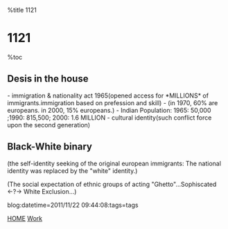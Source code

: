 %title 1121


=1121=
%toc

==Desis in the house==
- immigration & nationality act 1965(opened access for *MILLIONS* of immigrants.immigration based on prefession and skill)
- (in 1970, 60% are europeans. in 2000, 15% europeans.)
- Indian Population: 1965: 50,000 ;1990: 815,500; 2000: 1.6 MILLION
- cultural identity(such conflict force upon the second generation)
==Black-White binary==
(the self-identity seeking of the original european immigrants:
The national identity was replaced by the "white" identity.)

(The social expectation of ethnic groups of acting "Ghetto"...Sophiscated <-?-> White 
Exclusion...)

blog:datetime=2011/11/22 09:44:08:tags=tags

[[index|HOME]]   [[Work]]

